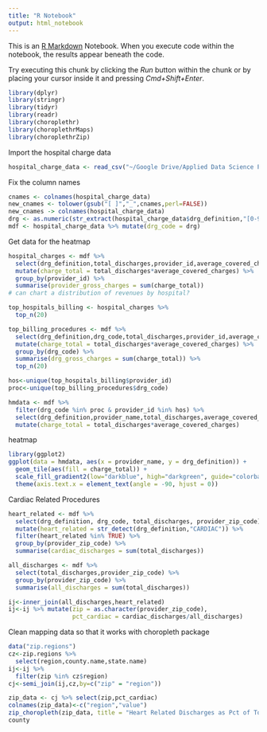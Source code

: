 ```yaml
---
title: "R Notebook"
output: html_notebook
---
```


This is an [R Markdown](http://rmarkdown.rstudio.com) Notebook. When you execute code within the notebook, the results appear beneath the code. 

Try executing this chunk by clicking the *Run* button within the chunk or by placing your cursor inside it and pressing *Cmd+Shift+Enter*. 

```r
library(dplyr)
library(stringr)
library(tidyr)
library(readr)
library(choroplethr)
library(choroplethrMaps)
library(choroplethrZip)
```


Import the hospital charge data
```r
hospital_charge_data <- read_csv("~/Google Drive/Applied Data Science Projects/Proj2/Spr2017-proj2-grp6/data/hospital_charge_data.csv", col_types = cols(`Average Covered Charges` = col_number(),`Average Medicare Payments` = col_number(),`Average Total Payments` = col_number()))
```
Fix the column names
```r
cnames <- colnames(hospital_charge_data)
new_cnames <- tolower(gsub("[ ]","_",cnames,perl=FALSE))
new_cnames -> colnames(hospital_charge_data)
drg <- as.numeric(str_extract(hospital_charge_data$drg_definition,"[0-9]+"))
mdf <- hospital_charge_data %>% mutate(drg_code = drg)
```
Get data for the heatmap
```r
hospital_charges <- mdf %>%
  select(drg_definition,total_discharges,provider_id,average_covered_charges) %>%
  mutate(charge_total = total_discharges*average_covered_charges) %>%
  group_by(provider_id) %>%
  summarise(provider_gross_charges = sum(charge_total))
# can chart a distribution of revenues by hospital?

top_hospitals_billing <- hospital_charges %>%
  top_n(20)

top_billing_procedures <- mdf %>%
  select(drg_definition,drg_code,total_discharges,provider_id,average_covered_charges) %>%
  mutate(charge_total = total_discharges*average_covered_charges) %>%
  group_by(drg_code) %>%
  summarise(drg_gross_charges = sum(charge_total)) %>%
  top_n(20)

hos<-unique(top_hospitals_billing$provider_id)
proc<-unique(top_billing_procedures$drg_code)

hmdata <- mdf %>%
  filter(drg_code %in% proc & provider_id %in% hos) %>%
  select(drg_definition,provider_name,total_discharges,average_covered_charges) %>%
  mutate(charge_total = total_discharges*average_covered_charges)
```
heatmap
```r
library(ggplot2)
ggplot(data = hmdata, aes(x = provider_name, y = drg_definition)) + 
  geom_tile(aes(fill = charge_total)) +
  scale_fill_gradient2(low="darkblue", high="darkgreen", guide="colorbar") + 
  theme(axis.text.x = element_text(angle = -90, hjust = 0))
```
Cardiac Related Procedures
```r
heart_related <- mdf %>%
  select(drg_definition, drg_code, total_discharges, provider_zip_code) %>%
  mutate(heart_related = str_detect(drg_definition,"CARDIAC")) %>%
  filter(heart_related %in% TRUE) %>%
  group_by(provider_zip_code) %>%
  summarise(cardiac_discharges = sum(total_discharges))

all_discharges <- mdf %>%
  select(total_discharges,provider_zip_code) %>%
  group_by(provider_zip_code) %>%
  summarise(all_discharges = sum(total_discharges))

ij<-inner_join(all_discharges,heart_related)
ij<-ij %>% mutate(zip = as.character(provider_zip_code),
                  pct_cardiac = cardiac_discharges/all_discharges)
```
Clean mapping data so that it works with choropleth package
```r
data("zip.regions")
cz<-zip.regions %>%
  select(region,county.name,state.name)
ij<-ij %>%
  filter(zip %in% cz$region)
cj<-semi_join(ij,cz,by=c("zip" = "region"))
```


```r

zip_data <- cj %>% select(zip,pct_cardiac)
colnames(zip_data)<-c("region","value")
zip_choropleth(zip_data, title = "Heart Related Discharges as Pct of Total Discharges (By Zip Code)", state_zoom = "new york")
county
```

